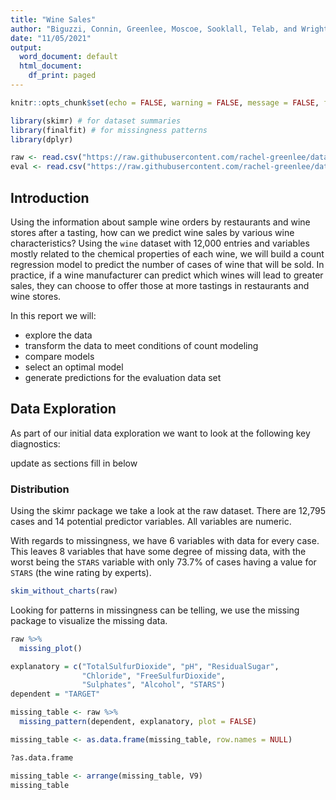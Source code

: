 ```yaml
---
title: "Wine Sales"
author: "Biguzzi, Connin, Greenlee, Moscoe, Sooklall, Telab, and Wright"
date: "11/05/2021"
output:
  word_document: default
  html_document:
    df_print: paged
---
```


```r
knitr::opts_chunk$set(echo = FALSE, warning = FALSE, message = FALSE, fig.width = 7)
```

```r
library(skimr) # for dataset summaries
library(finalfit) # for missingness patterns
library(dplyr)

raw <- read.csv("https://raw.githubusercontent.com/rachel-greenlee/data621/main/HW5_count/wine-training-data.csv")
eval <- read.csv("https://raw.githubusercontent.com/rachel-greenlee/data621/main/HW5_count/wine-evaluation-data.csv")
```


## Introduction

Using the information about sample wine orders by restaurants and wine stores after a tasting, how can we predict wine sales by various wine characteristics? Using the `wine` dataset with 12,000 entries and variables mostly related to the chemical properties of each wine, we will build a count regression model to predict the number of cases of wine that will be sold. In practice, if a wine manufacturer can predict which wines will lead to greater sales, they can choose to offer those at more tastings in restaurants and wine stores.

In this report we will:

* explore the data
* transform the data to meet conditions of count modeling
* compare models
* select an optimal model
* generate predictions for the evaluation data set


## Data Exploration

As part of our initial data exploration we want to look at the following key diagnostics:  

####### update as sections fill in below


### Distribution

Using the skimr package we take a look at the raw dataset. There are 12,795 cases and 14 potential predictor variables. All variables are numeric.  

With regards to missingness, we have 6 variables with data for every case. This leaves 8 variables that have some degree of missing data, with the worst being the `STARS` variable with only 73.7% of cases having a value for `STARS` (the wine rating by experts). 


```r
skim_without_charts(raw)
```



Looking for patterns in missingness can be telling, we use the missing package to visualize the missing data.

```r
raw %>%
  missing_plot()
```


```r
explanatory = c("TotalSulfurDioxide", "pH", "ResidualSugar",
                "Chloride", "FreeSulfurDioxide",
                "Sulphates", "Alcohol", "STARS")
dependent = "TARGET"

missing_table <- raw %>% 
  missing_pattern(dependent, explanatory, plot = FALSE)

missing_table <- as.data.frame(missing_table, row.names = NULL)

?as.data.frame

missing_table <- arrange(missing_table, V9)
missing_table


```




